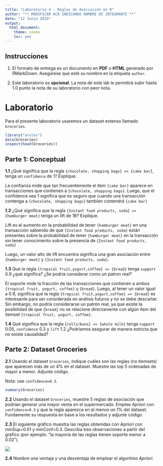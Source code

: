 ---
title: "Laboratorio 4 - Reglas de Asociación en R"
author: "** MODIFICAR ACÁ INDICANDO NOMBRE DE INTEGRANTE **"
date: "12 Junio 2019"
output: 
  html_document: 
    theme: cosmo
    toc: yes
---


## Instrucciones

1. El formato de entrega es un documento en **PDF** o **HTML** generado por RMarkDown. Asegúrese que esté su nombre en la etiqueta `author`.

2. Este laboratorio es **opcional**. La nota de este lab le permitirá subir hasta 1.0 punto la nota de su laboratorio con peor nota.



# Laboratorio

Para el presente laboratorio usaremos un dataset extenso llamado `Groceries`. 

```{r, eval=T, message=FALSE}
library("arules")
data(Groceries)
inspect(head(Groceries))
```


## Parte 1: Conceptual

**1.1** ¿Qué significa que la regla `{chocolate, shopping bags} => {cake bar}`, tenga un `confidence` de $1$? Explique. 

La confianza mide que tan frecuentemente el item `{cake bar}` aparece en transacciones que contienen a `{chocolate, shopping bags}`. Luego, que el confidence sea 1 significa que es seguro que cuando una transacción contenga a `{chocolate, shopping bags}` tambien contendrá `{cake bar}`



**1.2** ¿Qué significa que la regla `{Instant food products, soda} => {hamburger meat}` tenga un lift de $18$? Explique. 

Lift es el aumento en la probabilidad de tener `{hamburger meat}` en una transacción sabiendo de que `{Instant food products, soda}` están presentes
sobre la probabilidad de tener `{hamburger meat}` en la transacción sin tener conocimiento sobre la presencia de `{Instant food products, soda}`

Luego, un valor alto de lift encuentra significa una gran asociación entre `{hamburger meat}` y `{Instant food products, soda}`.

**1.3** Que la regla `{tropical fruit,yogurt,coffee} => {bread}` tenga `support` $0.9$ ¿qué significa? ¿Se podría considerar como un patron real?

El soporte mide la fracción de las transacciones que contienen a ambos `{tropical fruit, yogurt, coffee}` y `{bread}`. Luego, al tener un valor igual a 0.9, significa que la regla `{tropical fruit,yogurt,coffee} => {bread}` es interesante para ser considerada en análisis futuros y no se debe descartar. Sin embargo, no podría considerarse un patrón real, ya que existe la posibilidad de que `{bread}` no se relacione directamente con algún ítem del ítemset `{tropical fruit, yogurt, coffee}`.

**1.4** Qué significa que la regla `{rolls/buns} => {whole milk}` tenga `support` $0.05$, `confidence` $0.3$ y `lift` $1.2$ ¿Podríamos asegurar de manera estricta que no existe causalidad?





## Parte 2: Dataset Groceries

**2.1** Usando el dataset `Groceries`, indique cuáles son las reglas (no itemsets) que aparecen más de un 4% en el dataset. Muestre las top 5 ordenadas de mayor a menor. Adjunte código. 

Nota: use `confidence=0.3`.

```{r}
summary(Groceries)
```


**2.2** Usando el dataset `Groceries`, muestre 5 reglas de asociación que podrían generar una mayor venta en el supermercado. Emplee *Apriori* con `confidence=0.3` y que la regla aparezca en al menos un 1% del dataset. Fundamente su respuesta en base a los resultados y adjunte código. 

**2.3** El siguiente gráfico muestra las reglas obtenidas con Apriori con minSup=0.01 y minConf=0.3. Describa tres observaciones a partir del gráfico (por ejemplo: "la mayoría de las reglas tienen soporte menor a 0.02").


![](https://users.dcc.uchile.cl/~mquezada/cursos/cc5206/scatter_groceries.png)


**2.4** Nombre una ventaja y una desventaja de emplear el algoritmo *Apriori*.





